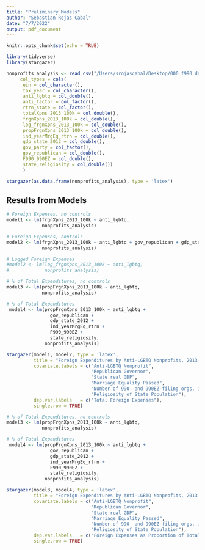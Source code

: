 ```yaml
---
title: "Preliminary Models"
author: "Sebastian Rojas Cabal"
date: "7/7/2022"
output: pdf_document
---
```


```r
knitr::opts_chunk$set(echo = TRUE)
```

```r
library(tidyverse)
library(stargazer)

nonprofits_analysis <- read_csv("/Users/srojascabal/Desktop/000_f990_data/analytical_sample_220705.csv",
     col_types = cols(
      ein = col_character(),
      tax_year = col_character(),
      anti_lgbtq = col_double(),
      anti_factor = col_factor(),
      rtrn_state = col_factor(),
      totalXpns_2013_100k = col_double(),
      frgnXpns_2013_100k = col_double(),
      log_frgnXpns_2013_100k = col_double(),
      propFrgnXpns_2013_100k = col_double(),
      ind_yearMrgEq_rtrn = col_double(),
      gdp_state_2012 = col_double(),       
      gov_party = col_factor(),
      gov_republican = col_double(),
      F990_990EZ = col_double(),        
      state_religiosity = col_double())
      )
```
```r
stargazer(as.data.frame(nonprofits_analysis), type = 'latex')
```
## Results from Models
```r
# Foreign Expenses, no controls
model1 <- lm(frgnXpns_2013_100k ~ anti_lgbtq,
             nonprofits_analysis)

# Foreign Expenses, controls
model2 <- lm(frgnXpns_2013_100k ~ anti_lgbtq + gov_republican + gdp_state_2012 + ind_yearMrgEq_rtrn + F990_990EZ + state_religiosity,
             nonprofits_analysis)

# Logged Foreign Expenses
#model2 <- lm(log_frgnXpns_2013_100k ~ anti_lgbtq,
#             nonprofits_analysis)

# % of Total Expenditures, no controls
model3 <- lm(propFrgnXpns_2013_100k ~ anti_lgbtq,
             nonprofits_analysis)

# % of Total Expenditures
 model4 <- lm(propFrgnXpns_2013_100k ~ anti_lgbtq +
                gov_republican +
                gdp_state_2012 +
                ind_yearMrgEq_rtrn +
                F990_990EZ +
                state_religiosity,
              nonprofits_analysis)

stargazer(model1, model2, type = 'latex',
          title = "Foreign Expenditures by Anti-LGBTQ Nonprofits, 2013-2020",
          covariate.labels = c("Anti-LGBTQ Nonprofit",
                               "Republican Governor",
                               "State real GDP",
                               "Marriage Equality Passed",
                               "Number of 990- and 990EZ-filing orgs. in State",
                               "Religiosity of State Population"),
          dep.var.labels   = c("Total Foreign Expenses"),
          single.row = TRUE)
```

```r
# % of Total Expenditures, no controls
model3 <- lm(propFrgnXpns_2013_100k ~ anti_lgbtq,
             nonprofits_analysis)

# % of Total Expenditures
 model4 <- lm(propFrgnXpns_2013_100k ~ anti_lgbtq +
                gov_republican +
                gdp_state_2012 +
                ind_yearMrgEq_rtrn +
                F990_990EZ +
                state_religiosity,
              nonprofits_analysis)

stargazer(model3, model4, type = 'latex',
          title = "Foreign Expenditures by Anti-LGBTQ Nonprofits, 2013-2020",
          covariate.labels = c("Anti-LGBTQ Nonprofit",
                               "Republican Governor",
                               "State real GDP",
                               "Marriage Equality Passed",
                               "Number of 990- and 990EZ-filing orgs. in State",
                               "Religiosity of State Population"),
          dep.var.labels   = c("Foreign Expenses as Proportion of Total Expenses"),
          single.row = TRUE)
```
